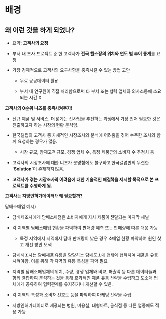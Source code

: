 # 배경

## 왜 이런 것을 하게 되었나?

-   요약: **고객사의 요청**

-   부서 내 조사 프로젝트 중 한 고객사가 **전국 헬스장의 위치와 연도 별 추이 통계**를 요청

-   가장 경제적으로 고객사의 요구사항을 충족시킬 수 있는 방법 고안

    -   무료 공공데이터 활용

    -   부서 내 연구원이 직접 처리함으로써 타 부서 또는 협력 업체와 의사소통에 소요되는 시간 X

**고객사의 0순위 니즈를 충족시켜주자!**

-   신규 제품 및 서비스, 더 넓게는 신사업을 추진하는 과정에서 가장 먼저 필요한 것은 진출하고자 하는 시장의 현황 분석임.

-   한국갤럽의 고객사 중 자체적인 시장조사와 분석에 어려움을 겪어 수주한 조사와 함께 요청하는 경우가 많음.

    -   시장 규모, 잠재고객 규모, 경쟁 업체 수, 특정 제품군의 소비자 수 추정치 등

-   고객사의 시장조사에 대한 니즈가 분명함에도 불구하고 한국갤럽만의 뚜렷한 \`**Solution**\`이 존재하지 않음.

-   **고객사가 겪는 시장조사의 어려움에 대한 기술적인 해결책을 제시할 목적으로 본 프로젝트를 수행하게 됨.**

**고객사는 지방인허가데이터가 왜 필요할까?**

담배소매업 예시)

-   담배제조사에게 담배소매점은 소비자에게 자사 제품이 전달되는 마지막 채널

-   각 지역별 담배소매업 현황을 파악하여 판매량 예측 또는 판매량에 따른 대응 가능

    -   특정 지역에서 지역에서 담배 판매량이 낮은 경우 소매업 현황 파악하여 원인 찾고 개선 방안 모색

-   담배제조사는 담배제품 유통을 담당하는 담배도소매 업체와 협력하여 제품을 유통시켜야함. 이를 위해 각 지역의 유통 특성을 파악 필요

-   지역별 담배소매업체의 위치, 수량, 경쟁 업체와 비교, 매출액 등 다른 데이터들과 함께 결합하여 분석하는 것을 통해 효과적인 제품 유통 전략을 수립하고 도소매 업체에게 공유하여 협력관계를 유지하거나 개선할 수 있음.

-   각 지역의 특성과 소비자 선호도 등을 파악하여 마케팅 전략을 수립

-   지방인허가데이터로 제공되는 병원, 미용실, 대형마트, 음식점 등 다른 업종에도 적용 가능
